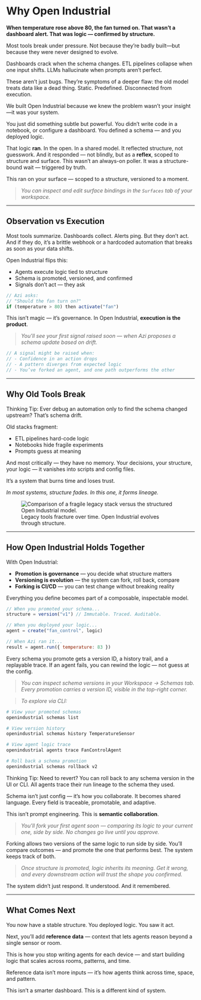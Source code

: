 # Why Open Industrial

<div class="mt-6 mb-8 px-6 py-4 border-l-4 border-indigo-500 dark:border-indigo-400 bg-indigo-50 dark:bg-indigo-950 text-indigo-900 dark:text-indigo-100 rounded">
  <strong>When temperature rose above 80, the fan turned on. That wasn’t a dashboard alert. That was logic — confirmed by structure.</strong>
</div>

Most tools break under pressure. Not because they’re badly built—but because they were never designed to evolve.

Dashboards crack when the schema changes. ETL pipelines collapse when one input shifts. LLMs hallucinate when prompts aren’t perfect.

These aren’t just bugs. They’re symptoms of a deeper flaw: the old model treats data like a dead thing. Static. Predefined. Disconnected from execution.

We built Open Industrial because we knew the problem wasn’t your insight—it was your system.

You just did something subtle but powerful. You didn’t write code in a notebook, or configure a dashboard. You defined a schema — and you deployed logic.

That logic **ran**. In the open. In a shared model. It reflected structure, not guesswork. And it responded — not blindly, but as a **reflex**, scoped to structure and surface. This wasn’t an always-on poller. It was a structure-bound wait — triggered by truth.

This ran on your surface — scoped to a structure, versioned to a moment.

> _You can inspect and edit surface bindings in the `Surfaces` tab of your workspace._

---

## Observation vs Execution

Most tools summarize. Dashboards collect. Alerts ping. But they don’t act. And if they do, it’s a brittle webhook or a hardcoded automation that breaks as soon as your data shifts.

Open Industrial flips this:
- Agents execute logic tied to structure
- Schema is promoted, versioned, and confirmed
- Signals don’t act — they ask

```js
// Azi asks:
// "Should the fan turn on?"
if (temperature > 80) then activate("fan")
```

This isn’t magic — it’s governance. In Open Industrial, **execution is the product**.

> _You’ll see your first signal raised soon — when Azi proposes a schema update based on drift._

```js
// A signal might be raised when:
// - Confidence in an action drops
// - A pattern diverges from expected logic
// - You’ve forked an agent, and one path outperforms the other
```

---

## Why Old Tools Break

<p><span class="font-semibold text-indigo-700 dark:text-indigo-300">Thinking Tip:</span> Ever debug an automation only to find the schema changed upstream? That’s schema drift.</p>

Old stacks fragment:
- ETL pipelines hard-code logic
- Notebooks hide fragile experiments
- Prompts guess at meaning

And most critically — they have no memory. Your decisions, your structure, your logic — it vanishes into scripts and config files.

It’s a system that burns time and loses trust.

_In most systems, structure fades. In this one, it forms lineage._

<figure class="my-16 flex flex-col items-center text-center max-w-xl w-full">
  <img
    src="/assets/docs/stack-contrast.png"
    alt="Comparison of a fragile legacy stack versus the structured Open Industrial model."
    class="rounded-2xl shadow-2xl ring-1 ring-white/10 w-full"
  />
  <figcaption class="mt-4 text-sm text-gray-400 dark:text-gray-500 tracking-wide uppercase">
    Legacy tools fracture over time. Open Industrial evolves through structure.
  </figcaption>
</figure>

---

## How Open Industrial Holds Together

With Open Industrial:
- **Promotion is governance** — you decide what structure matters
- **Versioning is evolution** — the system can fork, roll back, compare
- **Forking is CI/CD** — you can test change without breaking reality

Everything you define becomes part of a composable, inspectable model.

```js
// When you promoted your schema...
structure = version("v1") // Immutable. Traced. Auditable.

// When you deployed your logic...
agent = create("fan_control", logic)

// When Azi ran it...
result = agent.run({ temperature: 83 })
```

Every schema you promote gets a version ID, a history trail, and a replayable trace. If an agent fails, you can rewind the logic — not guess at the config.

> _You can inspect schema versions in your Workspace → Schemas tab. Every promotion carries a version ID, visible in the top-right corner._

> _To explore via CLI:_
```bash
# View your promoted schemas
openindustrial schemas list

# View version history
openindustrial schemas history TemperatureSensor

# View agent logic trace
openindustrial agents trace FanControlAgent

# Roll back a schema promotion
openindustrial schemas rollback v2
```

<p><span class="font-semibold text-indigo-700 dark:text-indigo-300">Thinking Tip:</span> Need to revert? You can roll back to any schema version in the UI or CLI. All agents trace their run lineage to the schema they used.</p>

Schema isn’t just config — it’s how you collaborate.
It becomes shared language. Every field is traceable, promotable, and adaptive.

This isn’t prompt engineering. This is **semantic collaboration**.

> _You’ll fork your first agent soon — comparing its logic to your current one, side by side. No changes go live until you approve._

Forking allows two versions of the same logic to run side by side. You’ll compare outcomes — and promote the one that performs best. The system keeps track of both.

> _Once structure is promoted, logic inherits its meaning. Get it wrong, and every downstream action will trust the shape you confirmed._

The system didn’t just respond. It understood. And it remembered.

---

## What Comes Next

You now have a stable structure. You deployed logic. You saw it act.

Next, you’ll add **reference data** — context that lets agents reason beyond a single sensor or room.

This is how you stop writing agents for each device — and start building logic that scales across rooms, patterns, and time.

Reference data isn’t more inputs — it’s how agents think across time, space, and pattern.

<aside class="border-l-4 border-neon-blue pl-4 italic text-neon-blue">
  This isn’t a smarter dashboard. This is a different kind of system.
</aside>
